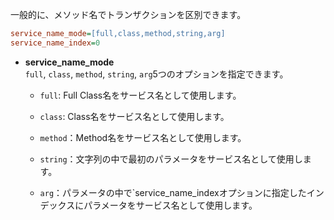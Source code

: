 一般的に、メソッド名でトランザクションを区別できます。

```ini title='whatap.conf'
service_name_mode=[full,class,method,string,arg]
service_name_index=0
```

-   **service_name_mode**\
      `full`, `class`, `method`, `string`, `arg`5つのオプションを指定できます。

    -   `full`: Full Class名をサービス名として使用します。

    -   `class`: Class名をサービス名として使用します。

    -   `method`：Method名をサービス名として使用します。

    -   `string`：文字列の中で最初のパラメータをサービス名として使用します。

    -   `arg`：パラメータの中で\`service_name_indexオプションに指定したインデックスにパラメータをサービス名として使用します。
